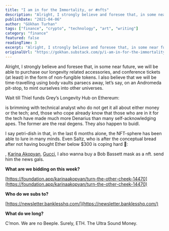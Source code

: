 ```yaml
---
title: "I am in for the Immortality, or #nfts"
description: "Alright, I strongly believe and foresee that, in some near future, we will be able to purchase our longevity related accessories, and conference tickets (at least) in the form of non-fungible tokens."
publishDate: "2021-04-06"
author: "Gökhan Turhan"
tags: ["finance", "crypto", "technology", "art", "writing"]
category: "finance"
featured: false
readingTime: 3
excerpt: "Alright, I strongly believe and foresee that, in some near future, we will be able to purchase our longevity related accessories, and conference tickets at least in the form of non-fungible tokens. I..."
originalUrl: "https://gokhan.substack.com/p/i-am-in-for-the-immortality-or-nfts"
---
```


Alright, I strongly believe and foresee that, in some near future, we will be able to purchase our longevity related accessories, and conference tickets (at least) in the form of non-fungible tokens. I also believe that we will be time-travelling using body vaults parsecs away, let’s say, on an Andromeda pit-stop, to mint ourselves into other universes.

Wait till Thiel funds Grey’s Longevity Hub on Ethereum:

<TwitterEmbed url="https://twitter.com/i/status/1371196809595346950" />

is brimming with technical analyst who do not get it all about either money or the tech; and, those who cope already know that those who are in it for the tech have made much more Denarius than many self-acknowledging apes. The former are the real degens. They also happen to buidl.

I say petri-dish in that, in the last 6 months alone, the NFT-sphere has been able to lure in many minds. Even Saltz, who is after the conceptual bread after not having bought Ether below $300 is coping hard 🤡:

<TwitterEmbed url="https://twitter.com/i/status/1379056213460189184" />

, [Karina Akopyan](https://foundation.app/karinaakopyan), [Gucci](https://neuno.io/#/), I also wanna buy a Bob Bassett mask as a nft. send him the news gals.

**What are we bidding on this week?**

[https://foundation.app/karinaakopyan/turn-the-other-cheek-14470](https://foundation.app/karinaakopyan/turn-the-other-cheek-14470)

**Who do we subs to?**

[https://newsletter.banklesshq.com/](https://newsletter.banklesshq.com/)

**What do we long?**

C’mon. We are no Beeple. Surely, ETH. The Ultra Sound Money.